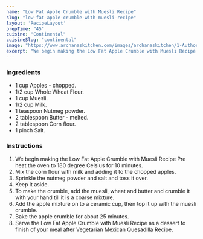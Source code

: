 ---
name: "Low Fat Apple Crumble with Muesli Recipe"
slug: "low-fat-apple-crumble-with-muesli-recipe"
layout: 'RecipeLayout'
prepTime: "45"
cuisine: "Continental"
cuisineSlug: "continental"
image: "https://www.archanaskitchen.com/images/archanaskitchen/1-Author/sibyl_sunitha/Low_Fat_Apple_Crumble_with_Muesli_Recipe.jpg"
excerpt: "We begin making the Low Fat Apple Crumble with Muesli Recipe Pre heat the oven to 180 degree Celsius for 10 minutes"
---

### Ingredients

- 1 cup Apples - chopped.
- 1/2 cup Whole Wheat Flour.
- 1 cup Muesli.
- 1/2 cup Milk.
- 1 teaspoon Nutmeg powder.
- 2 tablespoon Butter - melted.
- 2 tablespoon Corn flour.
- 1 pinch Salt.

### Instructions

1. We begin making the Low Fat Apple Crumble with Muesli Recipe Pre heat the oven to 180 degree Celsius for 10 minutes.
1. Mix the corn flour with milk and adding it to the chopped apples.
1. Sprinkle the nutmeg powder and salt and toss it over.
1. Keep it aside.
1. To make the crumble, add the muesli, wheat and butter and crumble it with your hand till it is a coarse mixture.
1. Add the apple mixture on to a ceramic cup, then top it up with the muesli crumble.
1. Bake the apple crumble for about 25 minutes.
1. Serve the Low Fat Apple Crumble with Muesli Recipe as a dessert to finish of your meal after Vegetarian Mexican Quesadilla Recipe.
